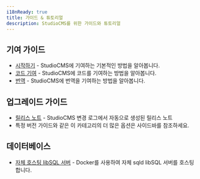 ```yaml
---
i18nReady: true
title: 가이드 & 튜토리얼
description: StudioCMS를 위한 가이드와 튜토리얼
---
```


## 기여 가이드

  - [시작하기](/ko/guides/contributing/getting-started/) - StudioCMS에 기여하는 기본적인 방법을 알아봅니다.
  - [코드 기여](/ko/guides/contributing/code-contributions/) - StudioCMS에 코드를 기여하는 방법을 알아봅니다.
  - [번역](/ko/guides/contributing/translations/) - StudioCMS에 번역을 기여하는 방법을 알아봅니다.

## 업그레이드 가이드

- [릴리스 노트](/ko/guides/upgrade/release-notes/) - StudioCMS 변경 로그에서 자동으로 생성된 릴리스 노트
- 특정 버전 가이드와 같은 이 카테고리의 더 많은 옵션은 사이드바를 참조하세요.

## 데이터베이스

- [자체 호스팅 libSQL 서버](/ko/guides/database/sqld-server/) - Docker를 사용하여 자체 sqld libSQL 서버를 호스팅합니다.
